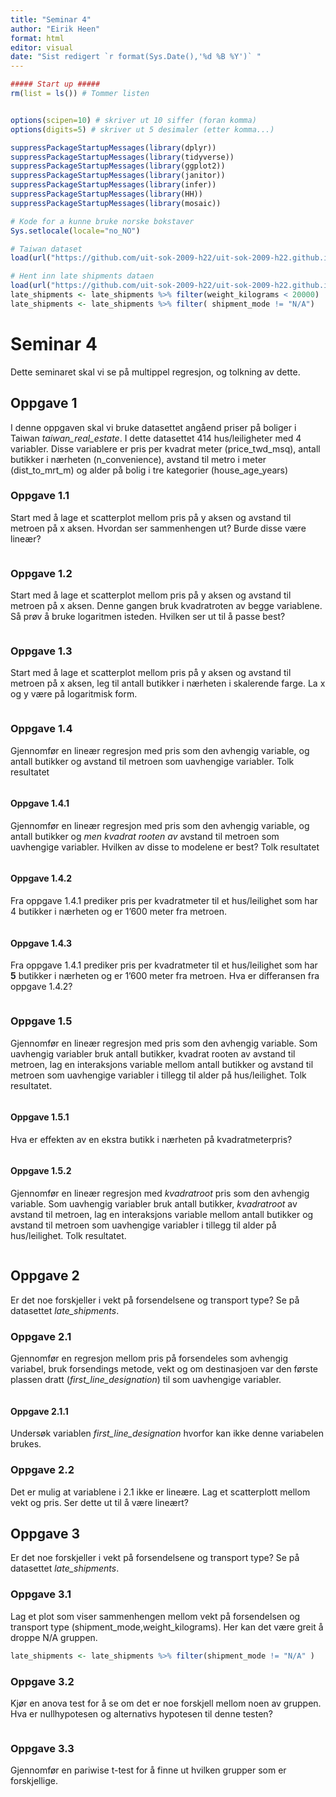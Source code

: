 ---
title: "Seminar 4"
author: "Eirik Heen"
format: html
editor: visual
date: "Sist redigert `r format(Sys.Date(),'%d %B %Y')` "
---

```{r setup, include=FALSE}
##### Start up #####
rm(list = ls()) # Tommer listen


options(scipen=10) # skriver ut 10 siffer (foran komma)
options(digits=5) # skriver ut 5 desimaler (etter komma...)

suppressPackageStartupMessages(library(dplyr))
suppressPackageStartupMessages(library(tidyverse))
suppressPackageStartupMessages(library(ggplot2))
suppressPackageStartupMessages(library(janitor))
suppressPackageStartupMessages(library(infer))
suppressPackageStartupMessages(library(HH))
suppressPackageStartupMessages(library(mosaic))

# Kode for a kunne bruke norske bokstaver
Sys.setlocale(locale="no_NO")

# Taiwan dataset
load(url("https://github.com/uit-sok-2009-h22/uit-sok-2009-h22.github.io/blob/main/filer/taiwan_real_estate.Rdata?raw=true"))

# Hent inn late shipments dataen
load(url("https://github.com/uit-sok-2009-h22/uit-sok-2009-h22.github.io/blob/main/filer/late_shipments.Rdata?raw=true"))
late_shipments <- late_shipments %>% filter(weight_kilograms < 20000)
late_shipments <- late_shipments %>% filter( shipment_mode != "N/A")


```

# Seminar 4

Dette seminaret skal vi se på multippel regresjon, og tolkning av dette.

## Oppgave 1

I denne oppgaven skal vi bruke datasettet angåend priser på boliger i Taiwan *taiwan_real_estate*. I dette datasettet 414 hus/leiligheter med 4 variabler. Disse variablere er pris per kvadrat meter (price_twd_msq), antall butikker i nærheten (n_convenience), avstand til metro i meter (dist_to_mrt_m) og alder på bolig i tre kategorier (house_age_years)

### Oppgave 1.1

Start med å lage et scatterplot mellom pris på y aksen og avstand til metroen på x aksen. Hvordan ser sammenhengen ut? Burde disse være lineær?

```{r}


```

### Oppgave 1.2

Start med å lage et scatterplot mellom pris på y aksen og avstand til metroen på x aksen. Denne gangen bruk kvadratroten av begge variablene. Så prøv å bruke logaritmen isteden. Hvilken ser ut til å passe best?

```{r}


```

### Oppgave 1.3

Start med å lage et scatterplot mellom pris på y aksen og avstand til metroen på x aksen, leg til antall butikker i nærheten i skalerende farge. La x og y være på logaritmisk form.

```{r}

```

### Oppgave 1.4

Gjennomfør en lineær regresjon med pris som den avhengig variable, og antall butikker og avstand til metroen som uavhengige variabler. Tolk resultatet

```{r}

```

#### Oppgave 1.4.1

Gjennomfør en lineær regresjon med pris som den avhengig variable, og antall butikker og *men kvadrat rooten av* avstand til metroen som uavhengige variabler. Hvilken av disse to modelene er best? Tolk resultatet

```{r}

```

#### Oppgave 1.4.2

Fra oppgave 1.4.1 prediker pris per kvadratmeter til et hus/leilighet som har 4 butikker i nærheten og er 1'600 meter fra metroen.

```{r}

```

#### Oppgave 1.4.3

Fra oppgave 1.4.1 prediker pris per kvadratmeter til et hus/leilighet som har **5** butikker i nærheten og er 1'600 meter fra metroen. Hva er differansen fra oppgave 1.4.2?

```{r}

```

### Oppgave 1.5

Gjennomfør en lineær regresjon med pris som den avhengig variable. Som uavhengig variabler bruk antall butikker, kvadrat rooten av avstand til metroen, lag en interaksjons variable mellom antall butikker og avstand til metroen som uavhengige variabler i tillegg til alder på hus/leilighet. Tolk resultatet.

```{r}


```

#### Oppgave 1.5.1

Hva er effekten av en ekstra butikk i nærheten på kvadratmeterpris?

```{r}

```

#### Oppgave 1.5.2

Gjennomfør en lineær regresjon med *kvadratroot* pris som den avhengig variable. Som uavhengig variabler bruk antall butikker, *kvadratroot* av avstand til metroen, lag en interaksjons variable mellom antall butikker og avstand til metroen som uavhengige variabler i tillegg til alder på hus/leilighet. Tolk resultatet.

```{r}

```

## Oppgave 2

Er det noe forskjeller i vekt på forsendelsene og transport type? Se på datasettet *late_shipments*.

### Oppgave 2.1

Gjennomfør en regresjon mellom pris på forsendeles som avhengig variabel, bruk forsendings metode, vekt og om destinasjoen var den første plassen dratt (*first_line_designation*) til som uavhengige variabler.

```{r}

```

#### Oppgave 2.1.1

Undersøk variablen *first_line_designation* hvorfor kan ikke denne variabelen brukes.

### Oppgave 2.2

Det er mulig at variablene i 2.1 ikke er lineære. Lag et scatterplott mellom vekt og pris. Ser dette ut til å være lineært?

## Oppgave 3

Er det noe forskjeller i vekt på forsendelsene og transport type? Se på datasettet *late_shipments*.

### Oppgave 3.1

Lag et plot som viser sammenhengen mellom vekt på forsendelsen og transport type (shipment_mode,weight_kilograms). Her kan det være greit å droppe N/A gruppen.

```{r}

late_shipments <- late_shipments %>% filter(shipment_mode != "N/A" )


```

### Oppgave 3.2

Kjør en anova test for å se om det er noe forskjell mellom noen av gruppen. Hva er nullhypotesen og alternativs hypotesen til denne testen?

```{r}

```

### Oppgave 3.3

Gjennomfør en pariwise t-test for å finne ut hvilken grupper som er forskjellige.

```{r}


```
